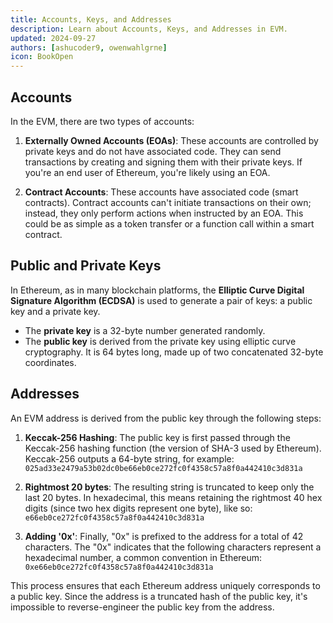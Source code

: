 ```yaml
---
title: Accounts, Keys, and Addresses
description: Learn about Accounts, Keys, and Addresses in EVM.
updated: 2024-09-27
authors: [ashucoder9, owenwahlgrne]
icon: BookOpen
---
```


## Accounts

In the EVM, there are two types of accounts:

1. **Externally Owned Accounts (EOAs)**: These accounts are controlled by private keys and do not have associated code. They can send transactions by creating and signing them with their private keys. If you're an end user of Ethereum, you're likely using an EOA.

2. **Contract Accounts**: These accounts have associated code (smart contracts). Contract accounts can't initiate transactions on their own; instead, they only perform actions when instructed by an EOA. This could be as simple as a token transfer or a function call within a smart contract.

## Public and Private Keys

In Ethereum, as in many blockchain platforms, the **Elliptic Curve Digital Signature Algorithm (ECDSA)** is used to generate a pair of keys: a public key and a private key.

- The **private key** is a 32-byte number generated randomly.
- The **public key** is derived from the private key using elliptic curve cryptography. It is 64 bytes long, made up of two concatenated 32-byte coordinates.

## Addresses

An EVM address is derived from the public key through the following steps:

1. **Keccak-256 Hashing**: The public key is first passed through the Keccak-256 hashing function (the version of SHA-3 used by Ethereum). Keccak-256 outputs a 64-byte string, for example:
   `025ad33e2479a53b02dc0be66eb0ce272fc0f4358c57a8f0a442410c3d831a`

2. **Rightmost 20 bytes**: The resulting string is truncated to keep only the last 20 bytes. In hexadecimal, this means retaining the rightmost 40 hex digits (since two hex digits represent one byte), like so:
   `e66eb0ce272fc0f4358c57a8f0a442410c3d831a`

3. **Adding '0x'**: Finally, "0x" is prefixed to the address for a total of 42 characters. The "0x" indicates that the following characters represent a hexadecimal number, a common convention in Ethereum:
   `0xe66eb0ce272fc0f4358c57a8f0a442410c3d831a`

This process ensures that each Ethereum address uniquely corresponds to a public key. Since the address is a truncated hash of the public key, it's impossible to reverse-engineer the public key from the address.
